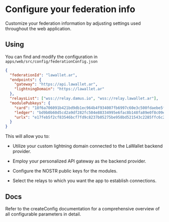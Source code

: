 
# Configure your federation info

Customize your federation information by adjusting settings used throughout the web application.<br/>

## Using

You can find and modify the configuration in `apps/web/src/config/federationConfig.json`

```json --filename="federationConfig.json"
{
  "federationId": "lawallet.ar",
  "endpoints": {
    "gateway": "https://api.lawallet.ar",
    "lightningDomain": "https://lawallet.ar"
  },
  "relaysList": ["wss://relay.damus.io", "wss://relay.lawallet.ar"],
  "modulePubkeys": {
    "card": "18f6a706091b421bd9db1ec964b4f934007fb6997c60e3c500fdaebe5f9f7b18",
    "ledger": "bd9b0b60d5cd2a9df282fc504e88334995e6fac8b148fa89e0f8c09e2a570a84",
    "urlx": "e17feb5f2cf83546bcf7fd9c8237b05275be958bd521543c2285ffc6c2d654b3"
  }
}
```

This will allow you to:

- Utilize your custom lightning domain connected to the LaWallet backend provider.

- Employ your personalized API gateway as the backend provider.

- Configure the NOSTR public keys for the modules.

- Select the relays to which you want the app to establish connections.

## Docs

Refer to the <Link className="text-blue-500" href="/react/createConfig">createConfig documentation</Link> for a comprehensive overview of all configurable parameters in detail.
